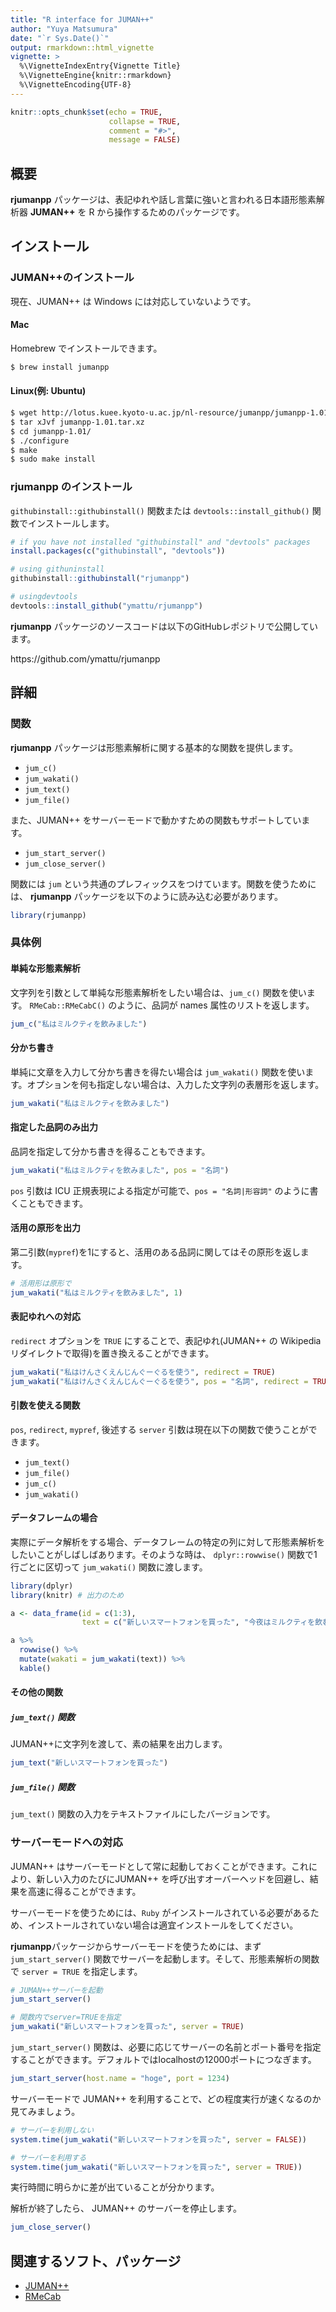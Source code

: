 ```yaml
---
title: "R interface for JUMAN++"
author: "Yuya Matsumura"
date: "`r Sys.Date()`"
output: rmarkdown::html_vignette
vignette: >
  %\VignetteIndexEntry{Vignette Title}
  %\VignetteEngine{knitr::rmarkdown}
  %\VignetteEncoding{UTF-8}
---
```


```r
knitr::opts_chunk$set(echo = TRUE,
                      collapse = TRUE,
                      comment = "#>",
                      message = FALSE)
```

## 概要
**rjumanpp** パッケージは、表記ゆれや話し言葉に強いと言われる日本語形態素解析器 **JUMAN++** を R から操作するためのパッケージです。

## インストール
### JUMAN++のインストール
現在、JUMAN++ は Windows には対応していないようです。

#### Mac
Homebrew でインストールできます。

```bash
$ brew install jumanpp
```

#### Linux(例: Ubuntu)

```bash
$ wget http://lotus.kuee.kyoto-u.ac.jp/nl-resource/jumanpp/jumanpp-1.01.tar.xz
$ tar xJvf jumanpp-1.01.tar.xz
$ cd jumanpp-1.01/
$ ./configure
$ make
$ sudo make install
```

### **rjumanpp** のインストール
`githubinstall::githubinstall()` 関数または `devtools::install_github()` 関数でインストールします。
```r
# if you have not installed "githubinstall" and "devtools" packages
install.packages(c("githubinstall", "devtools"))

# using githuninstall
githubinstall::githubinstall("rjumanpp")

# usingdevtools
devtools::install_github("ymattu/rjumanpp")
```

**rjumanpp** パッケージのソースコードは以下のGitHubレポジトリで公開しています。

https://github.com/ymattu/rjumanpp

## 詳細
### 関数
**rjumanpp** パッケージは形態素解析に関する基本的な関数を提供します。

- `jum_c()`
- `jum_wakati()`
- `jum_text()`
- `jum_file()`

また、JUMAN++ をサーバーモードで動かすための関数もサポートしています。

- `jum_start_server()`
- `jum_close_server()`

関数には `jum` という共通のプレフィックスをつけています。関数を使うためには、 **rjumanpp** パッケージを以下のように読み込む必要があります。

```r
library(rjumanpp)
```

### 具体例
#### 単純な形態素解析
文字列を引数として単純な形態素解析をしたい場合は、`jum_c()` 関数を使います。 `RMeCab::RMeCabC()` のように、品詞が names 属性のリストを返します。
```r
jum_c("私はミルクティを飲みました")
```

#### 分かち書き
単純に文章を入力して分かち書きを得たい場合は `jum_wakati()` 関数を使います。オプションを何も指定しない場合は、入力した文字列の表層形を返します。
```r
jum_wakati("私はミルクティを飲みました")
```

#### 指定した品詞のみ出力
品詞を指定して分かち書きを得ることもできます。
```r
jum_wakati("私はミルクティを飲みました", pos = "名詞")
```

`pos` 引数は ICU 正規表現による指定が可能で、`pos = "名詞|形容詞"` のように書くこともできます。

#### 活用の原形を出力
第二引数(`mypref`)を1にすると、活用のある品詞に関してはその原形を返します。

```r
# 活用形は原形で
jum_wakati("私はミルクティを飲みました", 1)
```

#### 表記ゆれへの対応
`redirect` オプションを `TRUE` にすることで、表記ゆれ(JUMAN++ の Wikipedia リダイレクトで取得)を置き換えることができます。

```r
jum_wakati("私はけんさくえんじんぐーぐるを使う", redirect = TRUE)
jum_wakati("私はけんさくえんじんぐーぐるを使う", pos = "名詞", redirect = TRUE)
```

#### 引数を使える関数
`pos`, `redirect`, `mypref`, 後述する `server` 引数は現在以下の関数で使うことができます。

- `jum_text()`
- `jum_file()`
- `jum_c()`
- `jum_wakati()`

#### データフレームの場合
実際にデータ解析をする場合、データフレームの特定の列に対して形態素解析をしたいことがしばしばあります。そのような時は、 `dplyr::rowwise()` 関数で1行ごとに区切って `jum_wakati()`  関数に渡します。

```R
library(dplyr)
library(knitr) # 出力のため

a <- data_frame(id = c(1:3),
                text = c("新しいスマートフォンを買った", "今夜はミルクティを飲む", "私には外国人参政権がある"))

a %>%
  rowwise() %>%
  mutate(wakati = jum_wakati(text)) %>%
  kable()
```

#### その他の関数
##### `jum_text()` 関数
JUMAN++に文字列を渡して、素の結果を出力します。

```r
jum_text("新しいスマートフォンを買った")
```

##### `jum_file()` 関数
`jum_text()` 関数の入力をテキストファイルにしたバージョンです。

### サーバーモードへの対応
JUMAN++ はサーバーモードとして常に起動しておくことができます。これにより、新しい入力のたびにJUMAN++ を呼び出すオーバーヘッドを回避し、結果を高速に得ることができます。

サーバーモードを使うためには、`Ruby` がインストールされている必要があるため、インストールされていない場合は適宜インストールをしてください。

**rjumanpp**パッケージからサーバーモードを使うためには、まず `jum_start_server()` 関数でサーバーを起動します。そして、形態素解析の関数で `server = TRUE` を指定します。

```r
# JUMAN++サーバーを起動
jum_start_server()

# 関数内でserver=TRUEを指定
jum_wakati("新しいスマートフォンを買った", server = TRUE)
```

`jum_start_server()` 関数は、必要に応じてサーバーの名前とポート番号を指定することができます。デフォルトではlocalhostの12000ポートにつなぎます。
```r
jum_start_server(host.name = "hoge", port = 1234)
```

サーバーモードで JUMAN++ を利用することで、どの程度実行が速くなるのか見てみましょう。

```r
# サーバーを利用しない
system.time(jum_wakati("新しいスマートフォンを買った", server = FALSE))

# サーバーを利用する
system.time(jum_wakati("新しいスマートフォンを買った", server = TRUE))
```

実行時間に明らかに差が出ていることが分かります。

解析が終了したら、 JUMAN++ のサーバーを停止します。
```r
jum_close_server()
```

## 関連するソフト、パッケージ
- [JUMAN++](http://nlp.ist.i.kyoto-u.ac.jp/?JUMAN%2B%2B)
- [RMeCab](http://rmecab.jp/wiki/index.php?RMeCab)

